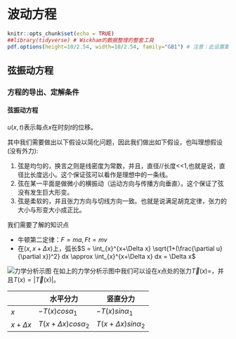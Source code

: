 # 波动方程 {#波动方程}

```r
knitr::opts_chunk$set(echo = TRUE)
##library(tidyverse) # Wickham的数据整理的整套工具
pdf.options(height=10/2.54, width=10/2.54, family="GB1") # 注意：此设置要放在最后
```
## 弦振动方程

### 方程的导出、定解条件

#### 弦振动方程

$u(x,t)$表示每点$x$在时刻$t$的位移。

其中我们需要做出以下假设以简化问题，因此我们做出如下假设，也叫理想假设(没有外力):

1. 弦是均匀的，换言之则是线密度为常数，并且，直径//长度<<1,也就是说，直径比长度远小。这个保证弦可以看作是理想中的一条线。
2. 弦在某一平面是做微小的横振动（运动方向与传播方向垂直）。这个保证了弦没有发生巨大形变。
3. 弦是柔软的，并且张力方向与切线方向一致。也就是说满足胡克定律，张力的大小与形变大小成正比。

我们需要了解的知识点

- 牛顿第二定律：$F=ma,Ft=mv$
- 在$(x,x + \Delta x)$上，弧长$S = \int_{x}^{x+\Delta x} \sqrt{1+(\frac{\partial u}{\partial x})^2} dx \approx \int_{x}^{x+\Delta x} dx = \Delta x$

![力学分析示图](t1.jpg)
在如上的力学分析示图中我们可以设在$x$点处的张力$\vec{T}(x)=$，并且$T(x)= \lvert\vec{T}(x)  \lvert$。


| |水平分力 |竖直分力 |
| --- | --- | --- |
|$x$ | $-T(x)cos\alpha_1$|$-T(x)sin\alpha_1$|
| $x+\Delta x$|$T(x+\Delta x)cos\alpha_2$|$T(x+\Delta x)sin\alpha_2$|
